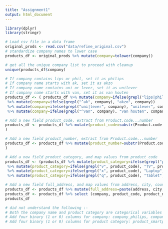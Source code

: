 ```yaml
---
title: "Assignment1"
output: html_document
---
```

```r
library(dplyr)
library(stringr)

# Load csv file in a data frame
original_prods <- read.csv("data/refine_original.csv")
# standardize company names to lower case
products_df <- original_prods %>% mutate(company=tolower(company))

# get all the unique company list to proceed with cleanup
unique(products_df$company)

# If company contains lips or phil, set it as philips
# If company name starts with ak, set it as akzo
# If company name contains uni or lever, set it as unilever
# If company name starts with van, set it as van houten
products_df <- ( products_df %>% mutate(company=ifelse(grepl("lips|phil", company), "philips", company))
 %>% mutate(company=ifelse(grepl("^ak", company), "akzo", company)) 
 %>% mutate(company=ifelse(grepl("uni|lever", company), "unilever", company)) 
 %>% mutate(company=ifelse(grepl("^van", company), "van houten", company)) )

# Add a new field product_code, extract from Product.code...number
products_df <- products_df %>% mutate(product_code=substr(Product.code...number, 1, unlist(gregexpr(pattern ='-',Product.code...number))-1)
)

# Add a new field product_number, extract from Product.code...number
products_df <- products_df %>% mutate(product_number=substr(Product.code...number, unlist(gregexpr(pattern ='-',Product.code...number))+1, str_length(Product.code...number))
)

# Add a new field product_category, and map values from product_code
products_df <- (products_df %>% mutate(product_category=ifelse(grepl("p", product_code), "Smartphone", "N/A")) 
 %>% mutate(product_category=ifelse(grepl("v", product_code), "TV", product_category))
 %>% mutate(product_category=ifelse(grepl("x", product_code), "Laptop", product_category))
 %>% mutate(product_category=ifelse(grepl("q", product_code), "Tablet", product_category)))

# Add a new field full_address, and map values from address, city, country
products_df <- products_df %>% mutate(full_address=paste(address, city, country, sep = ','))
products_df <- products_df %>% select (company, product_code, product_number, product_category, name, full_address)
products_df

# did not understand the following :- 
# Both the company name and product category are categorical variables i.e. they take only a fixed set of values. In order to use them in further analysis you need to create dummy variables. Create dummy binary variables for each of them with the prefix company_ and product_ i.e.
# Add four binary (1 or 0) columns for company: company_philips, company_akzo, company_van_houten and company_unilever
# Add four binary (1 or 0) columns for product category: product_smartphone, product_tv, product_laptop and product_tablet

```

